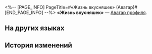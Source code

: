 <%-- [PAGE_INFO]
PageTitle=#«Жизнь вкусняшек» (Аватар)#
[END_PAGE_INFO] --%>
{{Предмет Инфобокс
|Название    = «Жизнь вкусняшек»
|id          = 202008
|Изображение = Аватар «Жизнь вкусняшек».png
|Тип         = Аватар профиля
|Инвентарь   = 
|Редкость    = 4
|Эффект      = 
|Описание    = Дружелюбные создания.
|Источник1   = [[Аватар за прохождение продолжения Освоения «Гори, гори, моя звезда гениальности».]]
}}
{{Описание|''- Мяу... Мяу-мяу! (Давайте поиграем вместе!)<br />- Гав! Гав! (Давайте поиграем с гением!)''}}
'''«Жизнь вкусняшек»''' — [[Аватар профиля]].

==На других языках==
{{На других языках
|en   = Snack Life
|zhs  = 「点心生命」
|zht  = 「點心生命」
|ja   = 「お菓子生命体」
|ko   = 「디저트 생명체」
|es   = Vida del snack
|fr   = Vie de nourriture
|ru   = «Жизнь вкусняшек»
|th   = "ชีวิตของขนม"
|vi   = Sinh Mệnh Bánh Ngọt
|de   = Snack-Leben
|id   = "Hidup Camilan"
|pt   = Vida de Lanchinho
}}

==История изменений==
{{История изменений|3.5}}